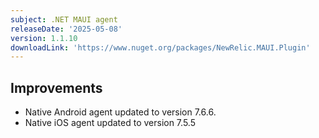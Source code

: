 ```yaml
---
subject: .NET MAUI agent
releaseDate: '2025-05-08'
version: 1.1.10
downloadLink: 'https://www.nuget.org/packages/NewRelic.MAUI.Plugin'
---
```


## Improvements

- Native Android agent updated to version 7.6.6.
- Native iOS agent updated to version 7.5.5
